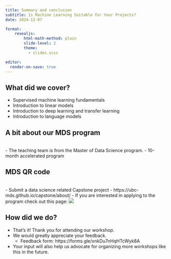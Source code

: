 ```yaml
---
title: Summary and conclusion
subtitle: Is Machine Learning Suitable for Your Projects? 
date: 2024-12-07

format:
    revealjs:
        html-math-method: plain
        slide-level: 2
        theme:
          - slides.scss

editor:
  render-on-save: true
---
```


## What did we cover? 
- Supervised machine learning fundamentals
- Introduction to linear models 
- Introduction to deep learning and transfer learning
- Introduction to language models 

## A bit about our MDS program 
\
- The teaching team is from the Master of Data Science program. 
- 10-month accelerated program 


## MDS QR code
\
- Submit a data science related Capstone project
  - https://ubc-mds.github.io/capstone/about/ 
- If you are interested in applying to the program check out this page: 
![](img/MDS-V-QR-code.png)

## How did we do?  

- That's it! Thank you for attending our workshop.
- We would greatly appreciate your feedback.
  - Feedback form: https://forms.gle/xnkDu7nHqHTcWyk8A
- Your input will also help us advocate for organizing more workshops like this in the future.



